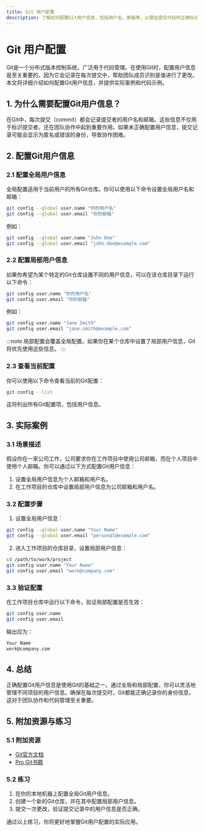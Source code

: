 ```yaml
---
title: Git 用户配置
description: 了解如何配置Git用户信息，包括用户名、邮箱等，以便在提交代码时正确标识身份。
---
```


# Git 用户配置

Git是一个分布式版本控制系统，广泛用于代码管理。在使用Git时，配置用户信息是至关重要的，因为它会记录在每次提交中，帮助团队成员识别是谁进行了更改。本文将详细介绍如何配置Git用户信息，并提供实际案例和代码示例。

## 1. 为什么需要配置Git用户信息？

在Git中，每次提交（commit）都会记录提交者的用户名和邮箱。这些信息不仅用于标识提交者，还在团队协作中起到重要作用。如果未正确配置用户信息，提交记录可能会显示为匿名或错误的身份，导致协作困难。

## 2. 配置Git用户信息

### 2.1 配置全局用户信息

全局配置适用于当前用户的所有Git仓库。你可以使用以下命令设置全局用户名和邮箱：

```bash
git config --global user.name "你的用户名"
git config --global user.email "你的邮箱"
```

例如：

```bash
git config --global user.name "John Doe"
git config --global user.email "john.doe@example.com"
```

### 2.2 配置局部用户信息

如果你希望为某个特定的Git仓库设置不同的用户信息，可以在该仓库目录下运行以下命令：

```bash
git config user.name "你的用户名"
git config user.email "你的邮箱"
```

例如：

```bash
git config user.name "Jane Smith"
git config user.email "jane.smith@example.com"
```

:::note
局部配置会覆盖全局配置。如果你在某个仓库中设置了局部用户信息，Git将优先使用这些信息。
:::

### 2.3 查看当前配置

你可以使用以下命令查看当前的Git配置：

```bash
git config --list
```

这将列出所有Git配置项，包括用户信息。

## 3. 实际案例

### 3.1 场景描述

假设你在一家公司工作，公司要求你在工作项目中使用公司邮箱，而在个人项目中使用个人邮箱。你可以通过以下方式配置Git用户信息：

1. 设置全局用户信息为个人邮箱和用户名。
2. 在工作项目的仓库中设置局部用户信息为公司邮箱和用户名。

### 3.2 配置步骤

1. 设置全局用户信息：

```bash
git config --global user.name "Your Name"
git config --global user.email "personal@example.com"
```

2. 进入工作项目的仓库目录，设置局部用户信息：

```bash
cd /path/to/work/project
git config user.name "Your Name"
git config user.email "work@company.com"
```

### 3.3 验证配置

在工作项目仓库中运行以下命令，验证局部配置是否生效：

```bash
git config user.name
git config user.email
```

输出应为：

```bash
Your Name
work@company.com
```

## 4. 总结

正确配置Git用户信息是使用Git的基础之一。通过全局和局部配置，你可以灵活地管理不同项目的用户信息。确保在每次提交时，Git都能正确记录你的身份信息，这对于团队协作和代码管理至关重要。

## 5. 附加资源与练习

### 5.1 附加资源

- [Git官方文档](https://git-scm.com/doc)
- [Pro Git书籍](https://git-scm.com/book/en/v2)

### 5.2 练习

1. 在你的本地机器上配置全局Git用户信息。
2. 创建一个新的Git仓库，并在其中配置局部用户信息。
3. 提交一次更改，验证提交记录中的用户信息是否正确。

通过以上练习，你将更好地掌握Git用户配置的实际应用。